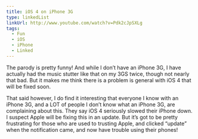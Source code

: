 ```yaml
---
title: iOS 4 on iPhone 3G
type: linkedList
linkUrl: http://www.youtube.com/watch?v=Pdk2cJpSXLg
tags:
  - Fun
  - iOS
  - iPhone
  - Linked
---
```


The parody is pretty funny! And while I don’t have an iPhone 3G, I have actually had the music stutter like that on my 3GS twice, though not nearly that bad. But it makes me think there is a problem is general with iOS 4 that will be fixed soon.

That said however, I do find it interesting that everyone I know with an iPhone 3G, and a LOT of people I don’t know what an iPhone 3G, are complaining about this. They say iOS 4 seriously slowed their iPhone down. I suspect Apple will be fixing this in an update. But it’s got to be pretty frustrating for those who are used to trusting Apple, and clicked “update” when the notification came, and now have trouble using their phones!
